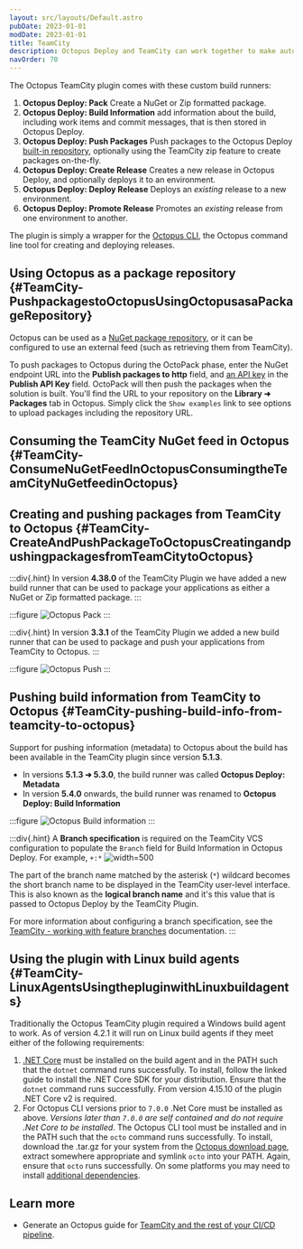 ```yaml
---
layout: src/layouts/Default.astro
pubDate: 2023-01-01
modDate: 2023-01-01
title: TeamCity
description: Octopus Deploy and TeamCity can work together to make automated, continuous delivery easy.
navOrder: 70
---
```


<TeamCityIntro />

The Octopus TeamCity plugin comes with these custom build runners:

1. **Octopus Deploy: Pack** Create a NuGet or Zip formatted package.
2. **Octopus Deploy: Build Information** add information about the build, including work items and commit messages, that is then stored in Octopus Deploy.
3. **Octopus Deploy: Push Packages** Push packages to the Octopus Deploy [built-in repository](/docs/packaging-applications/package-repositories/built-in-repository/#pushing-packages-to-the-built-in-repository), optionally using the TeamCity zip feature to create packages on-the-fly.
4. **Octopus Deploy: Create Release**
    Creates a new release in Octopus Deploy, and optionally deploys it to an environment.
5. **Octopus Deploy: Deploy Release**
    Deploys an *existing* release to a new environment.
6. **Octopus Deploy: Promote Release**
    Promotes an *existing* release from one environment to another.

The plugin is simply a wrapper for the [Octopus CLI](/docs/octopus-rest-api/octopus-cli), the Octopus command line tool for creating and deploying releases.

<TeamCityInstall />

<TeamCityPack />

## Using Octopus as a package repository \{#TeamCity-PushpackagestoOctopusUsingOctopusasaPackageRepository}

Octopus can be used as a [NuGet package repository](/docs/packaging-applications/package-repositories/built-in-repository), or it can be configured to use an external feed (such as retrieving them from TeamCity).

To push packages to Octopus during the OctoPack phase, enter the NuGet endpoint URL into the **Publish packages to http** field, and [an API key](/docs/octopus-rest-api/how-to-create-an-api-key) in the **Publish API Key** field.  OctoPack will then push the packages when the solution is built.  You'll find the URL to your repository on the **Library ➜ Packages** tab in Octopus.  Simply click the `Show examples` link to see options to upload packages including the repository URL.

## Consuming the TeamCity NuGet feed in Octopus \{#TeamCity-ConsumeNuGetFeedInOctopusConsumingtheTeamCityNuGetfeedinOctopus}

<TeamCityFeed />

## Creating and pushing packages from TeamCity to Octopus \{#TeamCity-CreateAndPushPackageToOctopusCreatingandpushingpackagesfromTeamCitytoOctopus}

:::div{.hint}
In version **4.38.0** of the TeamCity Plugin we have added a new build runner that can be used to package your applications as either a NuGet or Zip formatted package.
:::

:::figure
![Octopus Pack](/docs/packaging-applications/build-servers/images/teamcity-pack-step.png "width=500")
:::

:::div{.hint}
In version **3.3.1** of the TeamCity Plugin we added a new build runner that can be used to package and push your applications from TeamCity to Octopus.
:::

:::figure
![Octopus Push](/docs/packaging-applications/build-servers/images/5275665.png "width=500")
:::

## Pushing build information from TeamCity to Octopus \{#TeamCity-pushing-build-info-from-teamcity-to-octopus}

Support for pushing information (metadata) to Octopus about the build has been available in the TeamCity plugin since version **5.1.3**.

- In versions **5.1.3 ➜ 5.3.0**, the build runner was called **Octopus Deploy: Metadata**
- In version **5.4.0** onwards, the build runner was renamed to **Octopus Deploy: Build Information**

:::figure
![Octopus Build information](/docs/packaging-applications/build-servers/images/teamcity-build-information-step.png "width=500")
:::

:::div{.hint}
A **Branch specification** is required on the TeamCity VCS configuration to populate the `Branch` field for Build Information in Octopus Deploy.  For example, `+:*`
![](/docs/packaging-applications/build-servers/images/teamcity-branch-specification.png "width=500")

The part of the branch name matched by the asterisk (`*`) wildcard becomes the short branch name to be displayed in the TeamCity user-level interface. This is also known as the **logical branch name** and it's this value that is passed to Octopus Deploy by the TeamCity Plugin.

For more information about configuring a branch specification, see the [TeamCity - working with feature branches](https://www.jetbrains.com/help/teamcity/working-with-feature-branches.html#Configuring+branches) documentation.
:::

## Using the plugin with Linux build agents \{#TeamCity-LinuxAgentsUsingthepluginwithLinuxbuildagents}

Traditionally the Octopus TeamCity plugin required a Windows build agent to work. As of version 4.2.1 it will run on Linux build agents if they meet either of the following requirements:

1. [.NET Core](https://www.microsoft.com/net/core) must be installed on the build agent and in the PATH such that the `dotnet` command runs successfully. To install, follow the linked guide to install the .NET Core SDK for your distribution. Ensure that the `dotnet` command runs successfully. From version 4.15.10 of the plugin .NET Core v2 is required.
2. For Octopus CLI versions prior to `7.0.0` .Net Core must be installed as above. *Versions later than `7.0.0` are self contained and do not require .Net Core to be installed*. The Octopus CLI tool must be installed and in the PATH such that the `octo` command runs successfully. To install, download the .tar.gz for your system from the [Octopus download page](https://octopus.com/downloads), extract somewhere appropriate and symlink `octo` into your PATH. Again, ensure that `octo` runs successfully. On some platforms you may need to install [additional dependencies](https://docs.microsoft.com/en-gb/dotnet/core/install/dependencies?pivots=os-linux&tabs=netcore31#linux-distribution-dependencies).

## Learn more

- Generate an Octopus guide for [TeamCity and the rest of your CI/CD pipeline](https://octopus.com/docs/guides?buildServer=TeamCity).
